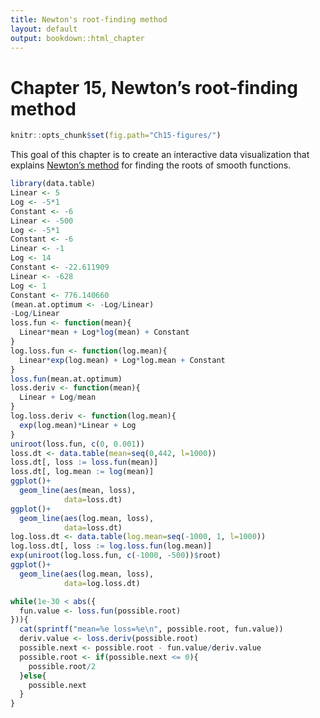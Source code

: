 ```yaml
---
title: Newton's root-finding method
layout: default
output: bookdown::html_chapter
---
```


# Chapter 15, Newton's root-finding method

```r
knitr::opts_chunk$set(fig.path="Ch15-figures/")
```

This goal of this chapter is to create an interactive data
visualization that explains 
[Newton's method](https://en.wikipedia.org/wiki/Newton%27s_method)
for finding the roots of smooth functions.

```r
library(data.table)
Linear <- 5
Log <- -5*1
Constant <- -6
Linear <- -500
Log <- -5*1
Constant <- -6
Linear <- -1
Log <- 14
Constant <- -22.611909
Linear <- -628
Log <- 1
Constant <- 776.140660
(mean.at.optimum <- -Log/Linear)
-Log/Linear
loss.fun <- function(mean){
  Linear*mean + Log*log(mean) + Constant
}
log.loss.fun <- function(log.mean){
  Linear*exp(log.mean) + Log*log.mean + Constant
}
loss.fun(mean.at.optimum)
loss.deriv <- function(mean){
  Linear + Log/mean
}
log.loss.deriv <- function(log.mean){
  exp(log.mean)*Linear + Log
}
uniroot(loss.fun, c(0, 0.001))
loss.dt <- data.table(mean=seq(0,442, l=1000))
loss.dt[, loss := loss.fun(mean)]
loss.dt[, log.mean := log(mean)]
ggplot()+
  geom_line(aes(mean, loss),
            data=loss.dt)
ggplot()+
  geom_line(aes(log.mean, loss),
            data=loss.dt)
log.loss.dt <- data.table(log.mean=seq(-1000, 1, l=1000))
log.loss.dt[, loss := log.loss.fun(log.mean)]
exp(uniroot(log.loss.fun, c(-1000, -500))$root)
ggplot()+
  geom_line(aes(log.mean, loss),
            data=log.loss.dt)

while(1e-30 < abs({
  fun.value <- loss.fun(possible.root)
})){
  cat(sprintf("mean=%e loss=%e\n", possible.root, fun.value))
  deriv.value <- loss.deriv(possible.root)
  possible.next <- possible.root - fun.value/deriv.value
  possible.root <- if(possible.next <= 0){
    possible.root/2
  }else{
    possible.next
  }
}
```

